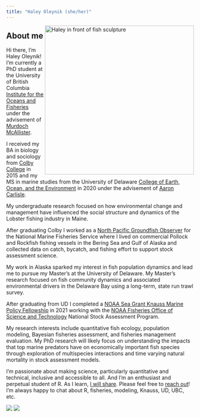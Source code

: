 ```yaml
---
title: "Haley Oleynik (she/her)"
---
```


<img align="right" src="./images/IMG_5550.JPG" width="400" alt="Haley in front of fish sculpture">  

## About me 

Hi there, I'm Haley Oleynik! I'm currently a PhD student at the University of British Columbia [Institute for the Oceans and Fisheries](https://oceans.ubc.ca/) under the advisement of [Murdoch McAllister](https://oceans.ubc.ca/murdoch-mcallister/).

I received my BA in biology and sociology from [Colby College](https://www.colby.edu/) in 2015 and my MS in marine studies from the University of Delaware [College of Earth, Ocean, and the Environment](https://www.udel.edu/academics/colleges/ceoe/) in 2020 under the advisement of [Aaron Carlisle](https://www.udel.edu/academics/colleges/ceoe/departments/smsp/faculty/aaron-carlisle/). 

My undergraduate research focused on how environmental change and management have influenced the social structure and dynamics of the Lobster fishing industry in Maine. 

After graduating Colby I worked as a [North Pacific Groundfish Observer](https://www.fisheries.noaa.gov/alaska/fisheries-observers/north-pacific-observer-program) for the National Marine Fisheries Service where I lived on commercial Pollock and Rockfish fishing vessels in the Bering Sea and Gulf of Alaska and collected data on catch, bycatch, and fishing effort to support stock assessment science. 

My work in Alaska sparked my interest in fish population dynamics and lead me to pursue my Master's at the University of Delaware. My Master's research focused on fish community dynamics and associated environmental drivers in the Delaware Bay using a long-term, state run trawl survey.

After graduating from UD I completed a [NOAA Sea Grant Knauss Marine Policy Fellowship](https://seagrant.noaa.gov/Knauss-Fellowship-Program) in 2021 working with the [NOAA Fisheries Office of Science and Technology](https://www.fisheries.noaa.gov/about/office-science-and-technology) National Stock Assessment Program.

My research interests include quantitative fish ecology, population modeling, Bayesian fisheries assessment, and fisheries management evaluation. My PhD research will likely focus on understanding the impacts that top marine predators have on economically important fish species through exploration of multispecies interactions and time varying natural mortality in stock assessment models. 

I'm passionate about making science, particularly quantitative and technical, inclusive and accessible to all. And I'm an enthusiast and perpetual student of R. As I learn, [I will share](https://haleyoleynik-noaa.github.io/HaleyOleynik/info.html). Please feel free to [reach out](https://haleyoleynik-noaa.github.io/HaleyOleynik/index.html)! I'm always happy to chat about R, fisheries, modeling, Knauss, UD, UBC, etc. 

![](./images/picwithfish.jpg)
![](./images/Alaska2.jpeg)

